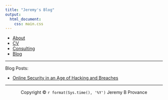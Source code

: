```yaml
---
title: "Jeremy's Blog"
output: 
  html_document:
    css: main.css
---
```

<nav>
  <ul>
	  <li><a href="/">About</a></li>
    <li><a href="/cv">CV</a></li>
		<li><a href="/consulting">Consulting</a></li>
    <li><a href="/blog">Blog</a></li>
	</ul>
</nav>

***

Blog Posts:

* [Online Security in an Age of Hacking and Breaches](https://jeremyprovance.github.io/blog/Online-Security-in-an-Age-of-Hacking-and-Breaches)

***

<center> Copyright © `r format(Sys.time(), '%Y')` Jeremy B Provance </center>